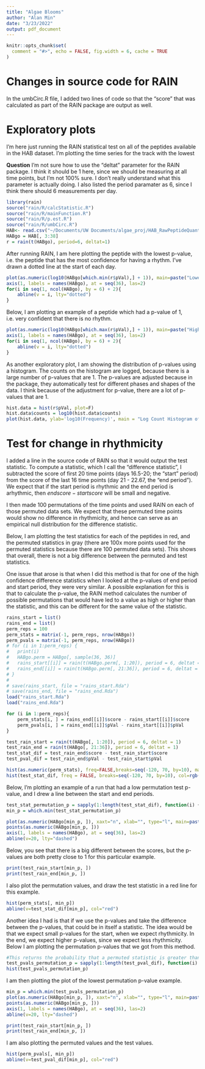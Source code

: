 ```yaml
---
title: "Algae Blooms"
author: "Alan Min"
date: "3/23/2022"
output: pdf_document
---
```

```r
knitr::opts_chunk$set(
  comment = "#>", echo = FALSE, fig.width = 6, cache = TRUE
)
```

# Changes in source code for RAIN
In the umbCirc.R file, I added two lines of code so that the "score" that was calculated as part of the RAIN package are output as well.

# Exploratory plots

I'm here just running the RAIN statistical test on all of the peptides available in the HAB dataset. I'm plotting the time series for the track with the lowest 

**Question** I'm not sure how to use the "deltat" parameter for the RAIN package. I think it should be 1 here, since we should be measuring at all time points, but I'm not 100% sure. I don't really understand what this parameter is actually doing. I also listed the period paramater as 6, since I think there should 6 measurements per day.

```r
library(rain)
source("rain/R/calcStatistic.R")
source("rain/R/mainFunction.R")
source("rain/R/p.est.R")
source("rain/R/umbCirc.R")
HAB<- read.csv("~/Documents/UW Documents/algae_proj/HAB_RawPeptideQuant_MeanNormalizedArea_MMmodified.csv")
HABgo = HAB[, 3:38]
r = rain(t(HABgo), period=6, deltat=1)
```


After running RAIN, I am here plotting the peptide with the lowest p-value, i.e. the peptide that has the most confidence for having a rhythm. I've drawn a dotted line at the start of each day. 

```r
plot(as.numeric(log10(HABgo[which.min(r$pVal),] + 1)), main=paste("Lowest p-Value example ( p=", round(min(r$pVal), 6), ")"), ylab = "Log10(Value + 1)", las=2, type="l", xaxt="n", xlab="")
axis(1, labels = names(HABgo), at = seq(36), las=2)
for(i in seq(1, ncol(HABgo), by = 6) + 2){
	abline(v = i, lty="dotted")	
}
```

Below, I am plotting an example of a peptide which had a p-value of 1, i.e. very confident that there is no rhythm. 

```r
plot(as.numeric(log10(HABgo[which.max(r$pVal),] + 1)), main=paste("Highest p-Value example ( p=", round(max(r$pVal), 6), ")"), ylab = "Log10(Value + 1)", las=2, type="l", xaxt="n", xlab="")
axis(1, labels = names(HABgo), at = seq(36), las=2)
for(i in seq(1, ncol(HABgo), by = 6) + 2){
	abline(v = i, lty="dotted")	
}
```


As another exploratory plot, I am showing the distribution of p-values using a histogram. The counts on the histogram are logged, because there is a large number of p-values that are 1. The p-values are adjusted because in the package, they automatically test for different phases and shapes of the data. I think because of the adjustment for p-value, there are a lot of p-values that are 1. 

```r
hist.data = hist(r$pVal, plot=F)
hist.data$counts = log10(hist.data$counts)
plot(hist.data, ylab='log10(Frequency)', main = "Log Count Histogram of p-values")
```

# Test for change in rhythmicity

I added a line in the source code of RAIN so that it would output the test statistic. To compute a statistic, which I call the "difference statistic", I subtracted the score of first 20 time points (days 16.5-20; the "start" period) from the score of the last 16 time points (day 21 - 22.67, the "end period"). We expect that if the start period is rhythmic and the end period is arhythmic, then $endscore - startscore$ will be small and negative. 

I then made 100 permutations of the time points and used RAIN on each of those permuted data sets. We expect that these permuted time points would show no difference in rhythmicity, and hence can serve as an empirical null distribution for the difference statistic. 

Below, I am plotting the test statistics for each of the peptides in red, and the permuted statistics in gray (there are 100x more points used for the permuted statistics because there are 100 permuted data sets). This shows that overall, there is not a big difference between the permuted and test statistics. 

One issue that arose is that when I did this method is that for one of the high confidence difference statistics when I looked at the p-values of end period and start period, they were very similar. A possible explanation for this is that to calculate the p-value, the RAIN method calculates the number of possible permutations that would have led to a value as high or higher than the statistic, and this can be different for the same value of the statistic. 

```r
rains_start = list()
rains_end = list()
perm_reps = 100
perm_stats = matrix(-1, perm_reps, nrow(HABgo))
perm_pvals = matrix(-1, perm_reps, nrow(HABgo))
# for (i in 1:perm_reps) {
# 	print(i)
# 	HABgo.perm = HABgo[, sample(36, 36)]
# 	rains_start[[i]] = rain(t(HABgo.perm[, 1:20]), period = 6, deltat = 1)
# 	rains_end[[i]] = rain(t(HABgo.perm[, 21:36]), period = 6, deltat = 1)
# }
# 
# save(rains_start, file = "rains_start.Rda")
# save(rains_end, file = "rains_end.Rda")
load("rains_start.Rda")
load("rains_end.Rda")

for (i in 1:perm_reps){
	perm_stats[i, ] = rains_end[[i]]$score - rains_start[[i]]$score 
	perm_pvals[i, ] = rains_end[[i]]$pVal - rains_start[[i]]$pVal
}

test_rain_start = rain(t(HABgo[, 1:20]), period = 6, deltat = 1)
test_rain_end = rain(t(HABgo[, 21:36]), period = 6, deltat = 1)
test_stat_dif = test_rain_end$score - test_rain_start$score
test_pval_dif = test_rain_end$pVal - test_rain_start$pVal

hist(as.numeric(perm_stats), freq=FALSE,breaks=seq(-120, 70, by=10), main="Permutation versus test statistics")
hist(test_stat_dif, freq = FALSE, breaks=seq(-120, 70, by=10), col=rgb(1, 0, 0, 1/4), add=TRUE)
```

Below, I'm plotting an example of a run that had a low permutation test p-value, and I drew a line between the start and end periods.

```r
test_stat_permutation_p = sapply(1:length(test_stat_dif), function(i) {return(mean(test_stat_dif[i] > perm_stats[, i]))})
min_p = which.min(test_stat_permutation_p)

plot(as.numeric(HABgo[min_p, ]), xaxt="n", xlab="", type="l", main=paste("Start pval:", round(test_rain_start$pVal[min_p], 4), "End pval:", round(test_rain_end$pVal[min_p], 4)), ylab="Value")
points(as.numeric(HABgo[min_p, ]))
axis(1, labels = names(HABgo), at = seq(36), las=2)
abline(v=20, lty="dashed")
```

Below, you see that there is a big different between the scores, but the p-values are both pretty close to 1 for this particular example. 

```r
print(test_rain_start[min_p, ])
print(test_rain_end[min_p, ])
```

I also plot the permutation values, and draw the test statistic in a red line for this example. 


```r
hist(perm_stats[, min_p])
abline(v=test_stat_dif[min_p], col="red")
```

Another idea I had is that if we use the p-values and take the difference between the p-values, that could be in itself a statistic. The idea would be that we expect small p-values for the start, when we expect rhythmicity. In the end, we expect higher p-values, since we expect less rhythmicity. Below I am plotting the permutation p-values that we got from this method. 

```r
#This returns the probability that a permuted statistic is greater than the test statistic. Low probabilities indicate strong evidence that the the cyclicity is greater at the start than at the end.
test_pvals_permutation_p = sapply(1:length(test_pval_dif), function(i) {return(mean(test_pval_dif[i] < perm_pvals[, i]))})
hist(test_pvals_permutation_p)
```

I am then plotting the plot of the lowest permutation p-value example. 

```r
min_p = which.min(test_pvals_permutation_p)
plot(as.numeric(HABgo[min_p, ]), xaxt="n", xlab="", type="l", main=paste("Start pval:", round(test_rain_start$pVal[min_p], 4), "End pval:", round(test_rain_end$pVal[min_p], 4)))
points(as.numeric(HABgo[min_p, ]))
axis(1, labels = names(HABgo), at = seq(36), las=2)
abline(v=20, lty="dashed")

print(test_rain_start[min_p, ])
print(test_rain_end[min_p, ])
```


I am also plotting the permuted values and the test values.

```r
hist(perm_pvals[, min_p])
abline(v=test_pval_dif[min_p], col="red")

```